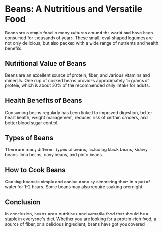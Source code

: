 
# Beans: A Nutritious and Versatile Food

Beans are a staple food in many cultures around the world and have been consumed for thousands of years. These small, oval-shaped legumes are not only delicious, but also packed with a wide range of nutrients and health benefits.

## Nutritional Value of Beans

Beans are an excellent source of protein, fiber, and various vitamins and minerals. One cup of cooked beans provides approximately 15 grams of protein, which is about 30% of the recommended daily intake for adults.

## Health Benefits of Beans

Consuming beans regularly has been linked to improved digestion, better heart health, weight management, reduced risk of certain cancers, and better blood sugar control.

## Types of Beans

There are many different types of beans, including black beans, kidney beans, lima beans, navy beans, and pinto beans.

## How to Cook Beans

Cooking beans is simple and can be done by simmering them in a pot of water for 1-2 hours. Some beans may also require soaking overnight.

## Conclusion

In conclusion, beans are a nutritious and versatile food that should be a staple in everyone's diet. Whether you are looking for a protein-rich food, a source of fiber, or a delicious ingredient, beans have got you covered.
